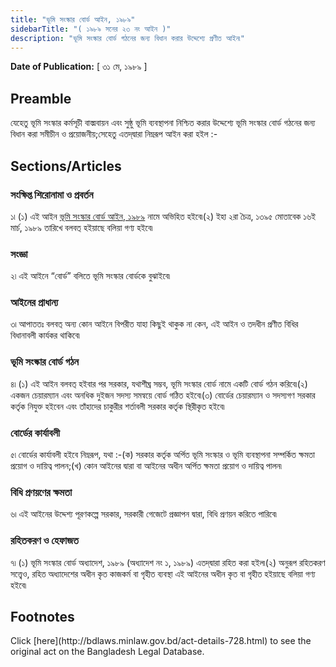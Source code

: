 ```yaml
---
title: "ভূমি সংস্কার বোর্ড আইন, ১৯৮৯"
sidebarTitle: "( ১৯৮৯ সনের ২৩ নং আইন )"
description: "ভূমি সংস্কার বোর্ড গঠনের জন্য বিধান করার উদ্দেশ্যে প্রণীত আইন৷"
---
```


**Date of Publication:** [ ৩১ মে, ১৯৮৯ ]

## Preamble

যেহেতু ভূমি সংস্কার কর্মসূচী বাস্ত্মবায়ন এবং সুষ্ঠু ভূমি ব্যবস্থাপনা নিশ্চিত করার উদ্দেশ্যে ভূমি সংস্কার বোর্ড গঠনের জন্য বিধান করা সমীচীন ও প্রয়োজনীয়;সেহেতু এতদ্‌দ্বারা নিম্নরূপ আইন করা হইল :-

## Sections/Articles

### সংক্ষিপ্ত শিরোনামা ও প্রবর্তন

১৷ (১) এই আইন [ভূমি সংস্কার বোর্ড আইন, ১৯৮৯](/act-728.html "ভূমি সংস্কার বোর্ড আইন, ১৯৮৯") নামে অভিহিত হইবে৷(২) ইহা ২রা চৈত্র, ১৩৯৫ মোতাবেক ১৬ই মার্চ, ১৯৮৯ তারিখে বলবত্ হইয়াছে বলিয়া গণ্য হইবে৷

### সংজ্ঞা

২৷ এই আইনে “বোর্ড” বলিতে ভূমি সংস্কার বোর্ডকে বুঝাইবে৷

### আইনের প্রাধান্য

৩৷ আপাততঃ বলবত্ অন্য কোন আইনে বিপরীত যাহা কিছুই থাকুক না কেন, এই আইন ও তদধীন প্রণীত বিধির বিধানাবলী কার্যকর থাকিবে৷

### ভূমি সংস্কার বোর্ড গঠন

৪৷ (১) এই আইন বলবত্ হইবার পর সরকার, যথাশীঘ্র সম্ভব, ভূমি সংস্কার বোর্ড নামে একটি বোর্ড গঠন করিবে৷(২) একজন চেয়ারম্যান এবং অনধিক দুইজন সদস্য সমন্বয়ে বোর্ড গঠিত হইবে৷(৩) বোর্ডের চেয়ারম্যান ও সদস্যগণ সরকার কর্তৃক নিযুক্ত হইবেন এবং তাঁহাদের চাকুরীর শর্তাবলী সরকার কর্তৃক স্থিরীকৃত হইবে৷

### বোর্ডের কার্যাবলী

৫৷ বোর্ডের কার্যাবলী হইবে নিম্নরূপ, যথা :-(ক) সরকার কর্তৃক অর্পিত ভূমি সংস্কার ও ভূমি ব্যবস্থাপনা সম্পর্কিত ক্ষমতা প্রয়োগ ও দায়িত্ব পালন;(খ) কোন আইনের দ্বারা বা আইনের অধীন অর্পিত ক্ষমতা প্রয়োগ ও দায়িত্ব পালন৷

### বিধি প্রণয়ণের ক্ষমতা

৬৷ এই আইনের উদ্দেশ্য পূরণকল্পে সরকার, সরকারী গেজেটে প্রজ্ঞাপন দ্বারা, বিধি প্রণয়ন করিতে পারিবে৷

### রহিতকরণ ও হেফাজত

৭৷ (১) ভূমি সংস্কার বোর্ড অধ্যাদেশ, ১৯৮৯ (অধ্যাদেশ নং ১, ১৯৮৯) এতদ্‌দ্বারা রহিত করা হইল৷(২) অনুরূপ রহিতকরণ সত্ত্বেও, রহিত অধ্যাদেশের অধীন কৃত কাজকর্ম বা গৃহীত ব্যবস্থা এই আইনের অধীন কৃত বা গৃহীত হইয়াছে বলিয়া গণ্য হইবে৷

## Footnotes

<Note>
  Click [here](http://bdlaws.minlaw.gov.bd/act-details-728.html) to see the original act on the Bangladesh Legal Database.
</Note>

